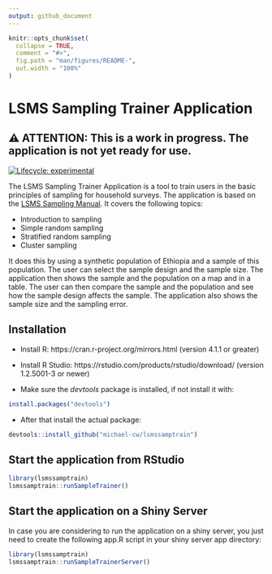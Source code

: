 ```yaml
---
output: github_document
---
```


<!-- README.md is generated from README.Rmd. Please edit that file -->

```r
knitr::opts_chunk$set(
  collapse = TRUE,
  comment = "#>",
  fig.path = "man/figures/README-",
  out.width = "100%"
)
```




# LSMS Sampling Trainer Application

<!-- style in red -->


<span style="color: red; font-weight: bold;">

## ⚠️ ATTENTION: This is a work in progress. The application is not yet ready for use.

</span>
 


<!-- badges: start -->
[![Lifecycle: experimental](https://img.shields.io/badge/lifecycle-experimental-orange.svg)](https://lifecycle.r-lib.org/articles/stages.html#experimental)
<!-- badges: end -->

<div align="justify">

The LSMS Sampling Trainer Application is a tool to train users in the basic principles of sampling for household surveys. The application is based on the [LSMS Sampling Manual](https://www.worldbank.org/en/programs/lsms/publication/lsms-sampling-manual). It covers the following topics:

* Introduction to sampling
* Simple random sampling
* Stratified random sampling
* Cluster sampling

It does this by using a synthetic population of Ethiopia and a sample of this population. The user can select the sample design and the sample size. The application then shows the sample and the population on a map and in a table. The user can then compare the sample and the population and see how the sample design affects the sample. The application also shows the sample size and the sampling error.


## Installation

* Install R: https://cran.r-project.org/mirrors.html (version 4.1.1 or greater)

* Install R Studio: https://rstudio.com/products/rstudio/download/ (version 1.2.5001-3 or newer)

* Make sure the *devtools* package is installed, if not install it with:

```r
install.packages("devtools")

```


* After that install the actual package:

```r
devtools::install_github("michael-cw/lsmssamptrain")

```

## Start the application from RStudio

```r
library(lsmssamptrain)
lsmssamptrain::runSampleTrainer()

```


## Start the application on a Shiny Server

In case you are considering to run the application on a shiny server, you just need to create the following app.R script in your shiny server app directory:

```r
library(lsmssamptrain)
lsmssamptrain::runSampleTrainerServer()

```

</div>
